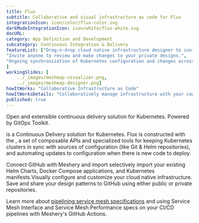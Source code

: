 ```yaml
---
title: Flux  
subtitle: Collaborative and visual infrastructure as code for Flux
integrationIcon: icon/color/flux-color.svg
darkModeIntegrationIcon: icon/white/flux-white.svg
docURL: 
category: App Definition and Development
subcategory: Continuous Integration & Delivery
featureList: ["Drag-n-drop cloud native infrastructure designer to configure, model, and deploy your workloads.",
"Invite anyone to review and make changes to your private designs.",
"Ongoing synchronization of Kubernetes configuration and changes across any number of clusters."
]
workingSlides: [
    ../_images/meshmap-visualizer.png,
    ../_images/meshmap-designer.png]
howItWorks: "Collaborative Infrastructure as Code"
howItWorksDetails: "Collaboratively manage infrastructure with your coworkers synchronously sharing the same designs."
published: true
---
```

<p>
    Open and extensible continuous delivery solution for Kubernetes. Powered by GitOps Toolkit.
</p>
<p> is a Continuous Delivery solution for Kubernetes. Flux is constructed with the , a set of composable APIs and specialized tools for keeping Kubernetes clusters in sync with sources of configuration (like Git & Helm repositories), and automating updates to configuration when there is new code to deploy.</p>
<p>
    Connect GitHub with Meshery and import selectively import your existing Helm Charts, Docker Compose applications, and Kubernetes manifests.Visually configure and customize your cloud native infrastructure.
    Save and share your design patterns to GitHub using either public or private repositories.
</p>
<p>
    Learn more about <a href="/blog/service-mesh-specifications/pipelining-service-mesh-specifications">pipelining service mesh specifications</a> and using Service Mesh Interface and Service Mesh Performance specs on your CI/CD pipelines with Meshery's GitHub Actions.
</p>